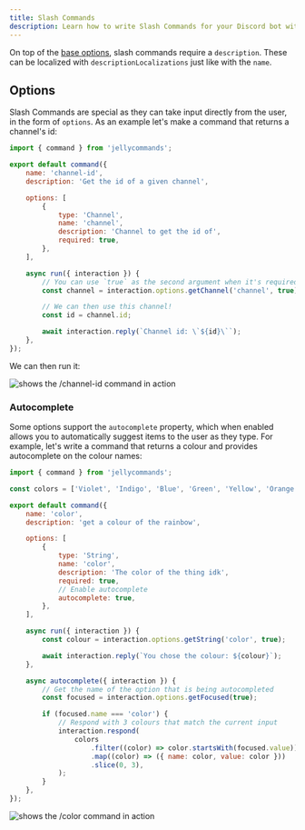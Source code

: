 ```yaml
---
title: Slash Commands
description: Learn how to write Slash Commands for your Discord bot with JellyCommands.
---
```


On top of the [base options](/components/commands), slash commands require a `description`. These can be localized with `descriptionLocalizations` just like with the `name`.

## Options

Slash Commands are special as they can take input directly from the user, in the form of `options`. As an example let's make a command that returns a channel's id:

```js
import { command } from 'jellycommands';

export default command({
	name: 'channel-id',
	description: 'Get the id of a given channel',

	options: [
		{
			type: 'Channel',
			name: 'channel',
			description: 'Channel to get the id of',
			required: true,
		},
	],

	async run({ interaction }) {
		// You can use `true` as the second argument when it's required
		const channel = interaction.options.getChannel('channel', true);

		// We can then use this channel!
		const id = channel.id;

		await interaction.reply(`Channel id: \`${id}\``);
	},
});
```

We can then run it:

![shows the /channel-id command in action]($assets/docs/channel-id-command.png)

### Autocomplete

Some options support the `autocomplete` property, which when enabled allows you to automatically suggest items to the user as they type. For example, let's write a command that returns a colour and provides autocomplete on the colour names:

```js
import { command } from 'jellycommands';

const colors = ['Violet', 'Indigo', 'Blue', 'Green', 'Yellow', 'Orange', 'Red'];

export default command({
	name: 'color',
	description: 'get a colour of the rainbow',

	options: [
		{
			type: 'String',
			name: 'color',
			description: 'The color of the thing idk',
			required: true,
			// Enable autocomplete
			autocomplete: true,
		},
	],

	async run({ interaction }) {
		const colour = interaction.options.getString('color', true);

		await interaction.reply(`You chose the colour: ${colour}`);
	},

	async autocomplete({ interaction }) {
		// Get the name of the option that is being autocompleted
		const focused = interaction.options.getFocused(true);

		if (focused.name === 'color') {
			// Respond with 3 colours that match the current input
			interaction.respond(
				colors
					.filter((color) => color.startsWith(focused.value))
					.map((color) => ({ name: color, value: color }))
					.slice(0, 3),
			);
		}
	},
});
```

![shows the /color command in action]($assets/docs/color-command.png)

